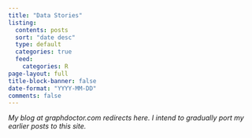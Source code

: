 ```yaml
---
title: "Data Stories"
listing:
  contents: posts
  sort: "date desc"
  type: default
  categories: true
  feed:
    categories: R
page-layout: full
title-block-banner: false
date-format: "YYYY-MM-DD"
comments: false
---
```


:::{.column-margin}
*My blog at graphdoctor.com redirects here. I intend to gradually port my earlier posts to this site.*
:::

